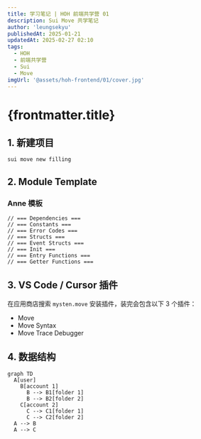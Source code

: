 ```yaml
---
title: 学习笔记 | HOH 前端共学营 01
description: Sui Move 共学笔记
author: 'leungsekyu'
publishedAt: 2025-01-21
updatedAt: 2025-02-27 02:10
tags:
  - HOH
  - 前端共学营
  - Sui
  - Move
imgUrl: '@assets/hoh-frontend/01/cover.jpg'
---
```



# {frontmatter.title}

## 1. 新建项目

```zsh
sui move new filling
```

<Link
  site="https://docs.sui.io/guides/developer/first-app/write-package"
  name="Write a Move Package"
  favicon="https://docs.sui.io/img/favicon.ico"
  first={true}
/>

## 2. Module Template

### Anne 模板

```move
// === Dependencies ===
// === Constants ===
// === Error Codes ===
// === Structs ===
// === Event Structs ===
// === Init ===
// === Entry Functions ===
// === Getter Functions ===
```

<Link
  site="https://docs.sui.io/concepts/sui-move-concepts/conventions"
  name="Move Conventions"
  favicon="https://docs.sui.io/img/favicon.ico"
  first={true}
/>

## 3. VS Code / Cursor 插件

在应用商店搜索 `mysten.move` 安装插件，装完会包含以下 3 个插件：

- Move
- Move Syntax
- Move Trace Debugger

<Link
  site="https://docs.sui.io/references/ide/move"
  name="Move Analyzer"
  favicon="https://docs.sui.io/img/favicon.ico"
  first={true}
/>

## 4. 数据结构

```mermaid
graph TD
  A[user]
    B[account 1]
      B --> B1[folder 1]
      B --> B2[folder 2]
    C[account 2]
      C --> C1[folder 1]
      C --> C2[folder 2]
  A --> B
  A --> C
```
